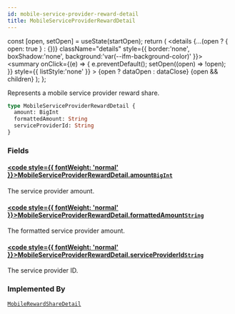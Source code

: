 ```yaml
---
id: mobile-service-provider-reward-detail
title: MobileServiceProviderRewardDetail
---
```









  const [open, setOpen] = useState(startOpen);
  return (
    <details {...(open ? { open: true } : {})} className="details" style={{ border:'none', boxShadow:'none', background:'var(--ifm-background-color)' }}>
      <summary
        onClick={(e) => {
          e.preventDefault();
          setOpen((open) => !open);
        }}
        style={{ listStyle:'none' }}
      >
      {open ? dataOpen : dataClose}
      </summary>
      {open && children}
    </details>
  );
};








Represents a mobile service provider reward share.


```graphql
type MobileServiceProviderRewardDetail {
  amount: BigInt
  formattedAmount: String
  serviceProviderId: String
}
```




### Fields

#### [<code style={{ fontWeight: 'normal' }}>MobileServiceProviderRewardDetail.<b>amount</b></code>](#)<Bullet />[`BigInt`](/schema/types/scalars/big-int.mdx) <Badge class="badge badge--secondary" text="scalar"/> 
The service provider amount.


#### [<code style={{ fontWeight: 'normal' }}>MobileServiceProviderRewardDetail.<b>formattedAmount</b></code>](#)<Bullet />[`String`](/schema/types/scalars/string.mdx) <Badge class="badge badge--secondary" text="scalar"/> 
The formatted service provider amount.


#### [<code style={{ fontWeight: 'normal' }}>MobileServiceProviderRewardDetail.<b>serviceProviderId</b></code>](#)<Bullet />[`String`](/schema/types/scalars/string.mdx) <Badge class="badge badge--secondary" text="scalar"/> 
The service provider ID.






### Implemented By

[`MobileRewardShareDetail`](/schema/types/unions/mobile-reward-share-detail.mdx)  <Badge class="badge badge--secondary" text="union"/>

